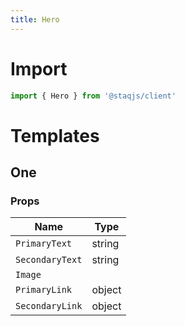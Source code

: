 ```yaml
---
title: Hero
---
```


# Import

```jsx
import { Hero } from '@staqjs/client'
```

# Templates

## One

### Props

| Name            | Type     |
| --------------- | -------- |
| `PrimaryText`   | string   |
| `SecondaryText` | string   |
| `Image`         |          |
| `PrimaryLink`   | object   |
| `SecondaryLink` | object   |



